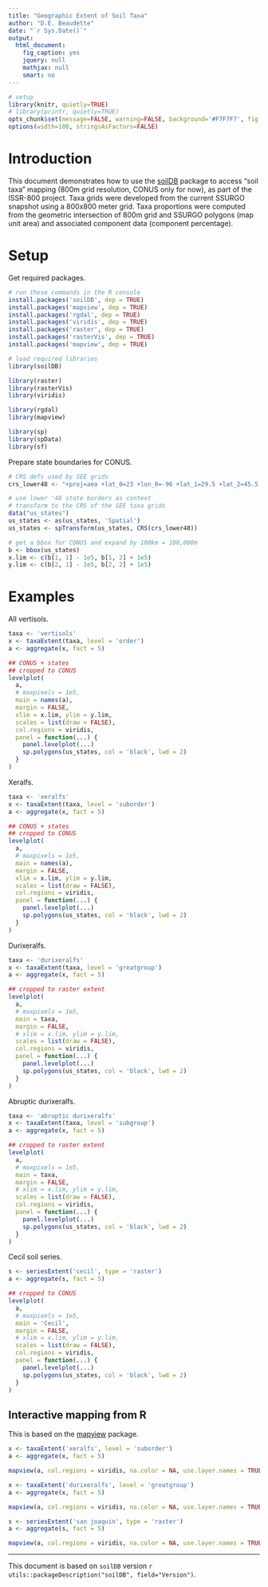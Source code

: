 ```yaml
---
title: "Geographic Extent of Soil Taxa"
author: "D.E. Beaudette"
date: "`r Sys.Date()`"
output:
  html_document:
    fig_caption: yes
    jquery: null
    mathjax: null
    smart: no
---
```


```r
# setup
library(knitr, quietly=TRUE)
# library(printr, quietly=TRUE)
opts_chunk$set(message=FALSE, warning=FALSE, background='#F7F7F7', fig.align='center', fig.retina=1, dev='png', tidy=FALSE, verbose=FALSE)
options(width=100, stringsAsFactors=FALSE)
```


# Introduction
This document demonstrates how to use the [soilDB](http://ncss-tech.github.io/AQP/soilDB/soilDB-Intro.html) package to access "soil taxa" mapping (800m grid resolution, CONUS only for now), as part of the ISSR-800 project. Taxa grids were developed from the current SSURGO snapshot using a 800x800 meter grid. Taxa proportions were computed from the geometric intersection of 800m grid and SSURGO polygons (map unit area) and associated component data (component percentage).



# Setup
Get required packages.
```r
# run these commands in the R console
install.packages('soilDB', dep = TRUE)
install.packages('mapview', dep = TRUE)
install.packages('rgdal', dep = TRUE)
install.packages('viridis', dep = TRUE)
install.packages('raster', dep = TRUE)
install.packages('rasterVis', dep = TRUE)
install.packages('mapview', dep = TRUE)
```



```r
# load required libraries
library(soilDB)

library(raster)
library(rasterVis)
library(viridis)

library(rgdal)
library(mapview)

library(sp)
library(spData) 
library(sf) 
```



Prepare state boundaries for CONUS.
```r
# CRS defs used by SEE grids
crs_lower48 <- "+proj=aea +lat_0=23 +lon_0=-96 +lat_1=29.5 +lat_2=45.5 +x_0=0 +y_0=0 +ellps=GRS80 +towgs84=0,0,0,0,0,0,0 +units=m +no_defs"

# use lower '48 state borders as context
# transform to the CRS of the SEE taxa grids
data("us_states")
us_states <- as(us_states, 'Spatial')
us_states <- spTransform(us_states, CRS(crs_lower48))

# get a bbox for CONUS and expand by 100km = 100,000m
b <- bbox(us_states)
x.lim <- c(b[1, 1] - 1e5, b[1, 2] + 1e5)
y.lim <- c(b[2, 1] - 1e5, b[2, 2] + 1e5)
```

# Examples 

All vertisols.
```r
taxa <- 'vertisols'
x <- taxaExtent(taxa, level = 'order')
a <- aggregate(x, fact = 5)

## CONUS + states
## cropped to CONUS
levelplot(
  a,
  # maxpixels = 1e5,
  main = names(a),
  margin = FALSE, 
  xlim = x.lim, ylim = y.lim,
  scales = list(draw = FALSE), 
  col.regions = viridis,
  panel = function(...) {
    panel.levelplot(...)
    sp.polygons(us_states, col = 'black', lwd = 2)
  }
)
```


Xeralfs.
```r
taxa <- 'xeralfs'
x <- taxaExtent(taxa, level = 'suborder')
a <- aggregate(x, fact = 5)

## CONUS + states
## cropped to CONUS
levelplot(
  a,
  # maxpixels = 1e5,
  main = names(a),
  margin = FALSE, 
  xlim = x.lim, ylim = y.lim,
  scales = list(draw = FALSE), 
  col.regions = viridis,
  panel = function(...) {
    panel.levelplot(...)
    sp.polygons(us_states, col = 'black', lwd = 2)
  }
)
```


Durixeralfs.
```r
taxa <- 'durixeralfs'
x <- taxaExtent(taxa, level = 'greatgroup')
a <- aggregate(x, fact = 5)

## cropped to raster extent
levelplot(
  a,
  # maxpixels = 1e5,
  main = taxa,
  margin = FALSE, 
  # xlim = x.lim, ylim = y.lim,
  scales = list(draw = FALSE), 
  col.regions = viridis,
  panel = function(...) {
    panel.levelplot(...)
    sp.polygons(us_states, col = 'black', lwd = 2)
  }
)
```


Abruptic durixeralfs.
```r
taxa <- 'abruptic durixeralfs'
x <- taxaExtent(taxa, level = 'subgroup')
a <- aggregate(x, fact = 5)

## cropped to raster extent
levelplot(
  a,
  # maxpixels = 1e5,
  main = taxa,
  margin = FALSE, 
  # xlim = x.lim, ylim = y.lim,
  scales = list(draw = FALSE), 
  col.regions = viridis,
  panel = function(...) {
    panel.levelplot(...)
    sp.polygons(us_states, col = 'black', lwd = 2)
  }
)
```


Cecil soil series.
```r
s <- seriesExtent('cecil', type = 'raster')
a <- aggregate(s, fact = 5)

## cropped to CONUS
levelplot(
  a,
  # maxpixels = 1e5,
  main = 'Cecil',
  margin = FALSE, 
  # xlim = x.lim, ylim = y.lim,
  scales = list(draw = FALSE), 
  col.regions = viridis,
  panel = function(...) {
    panel.levelplot(...)
    sp.polygons(us_states, col = 'black', lwd = 2)
  }
)
```





## Interactive mapping from R
This is based on the [mapview](https://r-spatial.github.io/mapview/) package.

```r
x <- taxaExtent('xeralfs', level = 'suborder')
a <- aggregate(x, fact = 5)

mapview(a, col.regions = viridis, na.color = NA, use.layer.names = TRUE)
```


```r
x <- taxaExtent('durixeralfs', level = 'greatgroup')
a <- aggregate(x, fact = 5)

mapview(a, col.regions = viridis, na.color = NA, use.layer.names = TRUE)
```


```r
s <- seriesExtent('san joaquin', type = 'raster')
a <- aggregate(s, fact = 5)

mapview(a, col.regions = viridis, na.color = NA, use.layer.names = TRUE)
```



----------------------------
This document is based on `soilDB` version `r utils::packageDescription("soilDB", field="Version")`.
